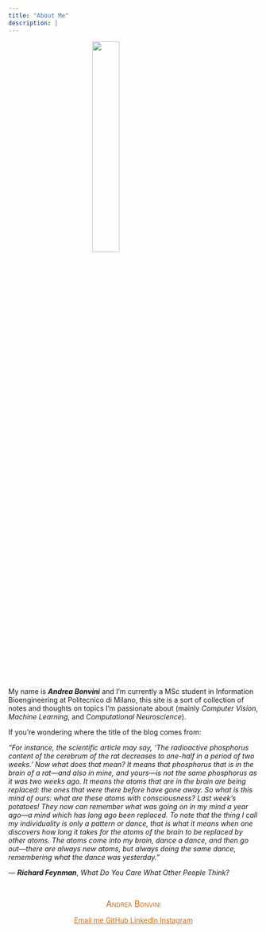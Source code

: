 ```yaml
---
title: "About Me"
description: |
---
```


<span itemscope itemtype="http://schema.org/Person">

<img src="images/me.png" style="display:block; margin: 0 auto; width: 33%">

My name is ***Andrea Bonvini*** and I'm currently a MSc student in Information Bioengineering at Politecnico di Milano, this site is a sort of collection of notes and thoughts on topics I'm passionate about (mainly *Computer Vision*, *Machine Learning*, and *Computational Neuroscience*).
  
  If you're wondering where the title of the blog comes from:
    
  *“For instance, the scientific article may say, 'The radioactive phosphorus content of the cerebrum of the rat decreases to one-half in a period of two weeks.' Now what does that mean? It means that phosphorus that is in the brain of a rat—and also in mine, and yours—is not the same phosphorus as it was two weeks ago. It means the atoms that are in the brain are being replaced: the ones that were there before have gone away. So what is this mind of ours: what are these atoms with consciousness? Last week's potatoes! They now can remember what was going on in my mind a year ago—a mind which has long ago been replaced. To note that the thing I call my individuality is only a pattern or dance, that is what it means when one discovers how long it takes for the atoms of the brain to be replaced by other atoms. The atoms come into my brain, dance a dance, and then go out—there are always new atoms, but always doing the same dance, remembering what the dance was yesterday.”*
  
  ― ***Richard Feynman***, *What Do You Care What Other People Think?*
  
<br>
<div style='text-align: center;  color: #d46708'>
<span itemprop="name" style="font-variant: small-caps; color: #d46708; font-size: 120%">Andrea Bonvini</span>

<a style='color: #d46708' href="mailto:a.bonvini96@gmail.com" title="Email me" class = 'social-icon'><span class="fa-stack fa-lg" aria-hidden="true">
  <i class="fa fa-circle fa-stack-2x"></i>
  <i class="fa fa-envelope fa-stack-1x fa-inverse"></i>
</span>
<span class="sr-only">Email me</span>
</a>
<a style='color: #d46708'href="https://github.com/andreabonvini" title="GitHub" class = 'social-icon'>
  <span class="fa-stack fa-lg" aria-hidden="true">
    <i class="fa fa-circle fa-stack-2x"></i>
    <i class="fa fa-github fa-stack-1x fa-inverse"></i>
  </span>
  <span class="sr-only">GitHub</span>
</a>
<a style='color: #d46708' href="https://linkedin.com/in/andreabonvini" title="LinkedIn" class = 'social-icon'><span class="fa-stack fa-lg" aria-hidden="true">
  <i class="fa fa-circle fa-stack-2x"></i>
  <i class="fa fa-linkedin fa-stack-1x fa-inverse"></i>
</span>
<span class="sr-only">LinkedIn</span>
</a>
</a>
<a style='color: #d46708' href="https://www.instagram.com/andrea.bonvini" title="Instagram" class = 'social-icon'><span class="fa-stack fa-lg" aria-hidden="true">
  <i class="fa fa-circle fa-stack-2x"></i>
  <i class="fa fa-instagram fa-stack-1x fa-inverse"></i>
</span>
<span class="sr-only">Instagram</span>
</a>
</div>